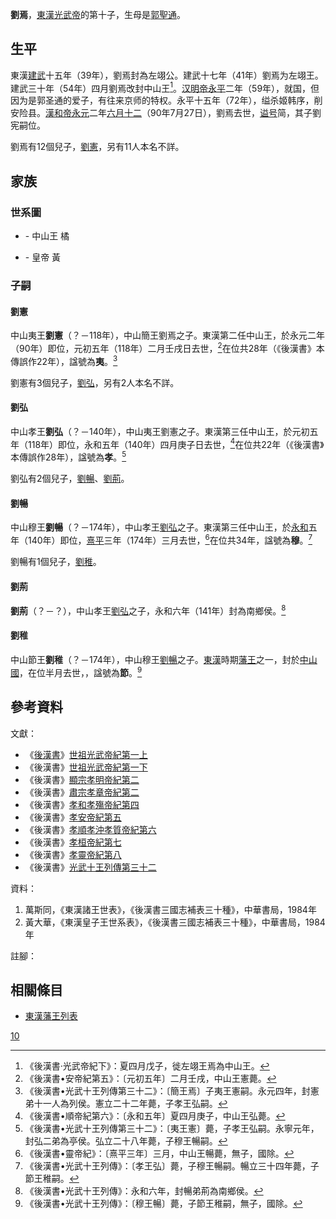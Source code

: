 '''劉焉'''{{BD|1世纪||90年|7月27日|catIdx=L}}，[[東漢|東漢]][[刘秀|光武帝]]的第十子，生母是[[郭聖通|郭聖通]]。

== 生平 ==
東漢[[建武_(漢光武帝)|建武]]十五年（39年），劉焉封為左翊公。建武十七年（41年）劉焉为左翊王。建武三十年（54年）四月劉焉改封中山王<ref>《後漢書·光武帝紀下》：夏四月戊子，徙左翊王焉為中山王。</ref>。[[汉明帝|汉明帝]][[永平_(汉明帝)|永平]]二年（59年），就国，但因为是郭圣通的爱子，有往来京师的特权。永平十五年（72年），缢杀姬韩序，削安险县。[[漢和帝|漢和帝]][[永元_(东汉)|永元]]二年[[六月十二|六月十二]]（90年7月27日），劉焉去世，[[谥号|谥号]]简，其子劉宪嗣位。

劉焉有12個兒子，[[劉憲_(中山王)|劉憲]]，另有11人本名不詳。

==家族==
===世系圖===
{{chart top|東漢中山王劉焉家族世系}}
*{{Color sample|border=Orange|white; border-width:3px}} - 中山王 橘
*{{Color sample|border=yellow|white; border-width:3px}} - 皇帝 黃
{{chart/start|align=center}}
{{chart|AA| |AA=世祖光武皇帝[[劉秀|劉秀]]
| boxstyle_AA=border-width:2px; border-color:yellow
}}
{{chart| |!| |}}
{{chart|border=1|s1| | |s1=<small>第十子</small>| boxstyle_s1=border-width:0px}}
{{chart|BA| |BA='''[[劉焉_(中山王)|劉焉]]'''<br>？–90<br>{{small|'''左翊王'''<sup>1</sup><br>41–54}}<br>{{small|'''中山簡王'''<sup>1</sup><br>54–90}}
| boxstyle_BA=border-width:2px; border-color:orange
}}
{{chart| |)|-|-|-|.| |}}
{{chart|border=1|s1| |s2| |s1=<small>子</small>| boxstyle_s1=border-width:0px|s2=<small>子</small>| boxstyle_s2=border-width:0px}}
{{chart|CA| |CB| |CA='''[[劉憲_(中山王)|劉憲]]'''<br>？–118<br>{{small|'''中山夷王'''<sup>2</sup><br>91–118}}|CB=劉憲弟11人<br>{{small|列侯}}
| boxstyle_CA=border-width:2px; border-color:orange
}}
{{chart| |)|-|-|-|.| |}}
{{chart|border=1|s1| |s2| |s1=<small>子</small>| boxstyle_s1=border-width:0px|s2=<small>子</small>| boxstyle_s2=border-width:0px}}
{{chart|DA| |DB| |DA='''[[劉弘_(中山王)|劉弘]]'''<br>？–140<br>{{small|'''中山孝王'''<sup>3</sup><br>119–140}}|DB=劉弘弟2人<br>{{small|亭侯}}
| boxstyle_DA=border-width:2px; border-color:orange
}}
{{chart| |)|-|-|-|.| |}}
{{chart|border=1|s1| |s2| |s1=<small>子</small>| boxstyle_s1=border-width:0px|s2=<small>子</small>| boxstyle_s2=border-width:0px}}
{{chart|FA| |FB| |FA='''[[劉暢_(中山王)|劉暢]]'''<br>？–174<br>{{small|'''中山穆王'''<sup>4</sup><br>141–174}}|FB=[[劉荊_(南鄉侯)|劉荊]]<br>？–？<br>{{small|南鄉侯<sup>1</sup><br>141–？}}
| boxstyle_FA=border-width:2px; border-color:orange
}}
{{chart| |!| |}}
{{chart|border=1|s1| |s1=<small>子</small>| boxstyle_s1=border-width:0px}}
{{chart|FA| |FA='''[[劉稚_(中山王)|劉稚]]'''<br>？–174<br>{{small|'''中山節王'''<sup>5</sup><br>174}}
| boxstyle_FA=border-width:2px; border-color:orange
}}
{{chart/end}}
{{chart bottom}}

===子嗣===
====劉憲====
中山夷王'''劉憲'''（？－118年），中山簡王劉焉之子。東漢第二任中山王，於永元二年（90年）即位，元初五年（118年）二月壬戌日去世，<ref>《後漢書•安帝紀第五》：〔元初五年〕二月壬戌，中山王憲薨。</ref>在位共28年（《後漢書》本傳誤作22年），諡號為'''夷'''。<ref>《後漢書•光武十王列傳第三十二》：〔簡王焉〕子夷王憲嗣。永元四年，封憲弟十一人為列侯。憲立二十二年薨，子孝王弘嗣。</ref>

劉憲有3個兒子，[[劉弘_(中山王)|劉弘]]，另有2人本名不詳。

====劉弘====
中山孝王'''劉弘'''（？－140年），中山夷王劉憲之子。東漢第三任中山王，於元初五年（118年）即位，永和五年（140年）四月庚子日去世，<ref>《後漢書•順帝紀第六》：〔永和五年〕夏四月庚子，中山王弘薨。</ref>在位共22年（《後漢書》本傳誤作28年），諡號為'''孝'''。<ref>《後漢書•光武十王列傳第三十二》：〔夷王憲〕薨，子孝王弘嗣。永寧元年，封弘二弟為亭侯。弘立二十八年薨，子穆王暢嗣。</ref>

劉弘有2個兒子，[[劉暢_(中山王)|劉暢]]、[[劉荊_(南鄉侯)|劉荊]]。

====劉暢====
中山穆王'''劉暢'''（？－174年），中山孝王[[劉弘_(中山王)|劉弘]]之子。東漢第三任中山王，於[[永和_(東漢)|永和]]五年（140年）即位，[[熹平|熹平]]三年（174年）三月去世，<ref>《後漢書•靈帝紀》：〔熹平三年〕三月，中山王暢薨，無子，國除。</ref>在位共34年，諡號為'''穆'''。<ref>《後漢書•光武十王列傳》：〔孝王弘〕薨，子穆王暢嗣。暢立三十四年薨，子節王稚嗣。</ref>

劉暢有1個兒子，[[劉稚_(中山王)|劉稚]]。

====劉荊====
'''劉荊'''（？－？），中山孝王[[劉弘_(中山王)|劉弘]]之子，永和六年（141年）封為南鄉侯。<ref>《後漢書•光武十王列傳》：永和六年，封暢弟荊為南鄉侯。</ref>

====劉稚====
中山節王'''劉稚'''（？－174年），中山穆王[[劉暢_(中山王)|劉暢]]之子。[[東漢|東漢]]時期[[藩王|藩王]]之一，封於[[中山國_(漢朝)|中山國]]，在位半月去世，，諡號為'''節'''。<ref>《後漢書•光武十王列傳》：〔穆王暢〕薨，子節王稚嗣，無子，國除。</ref>

==參考資料==
;文獻：
{{ReflistH}}
*《[[後漢書|後漢書]]》[[s:後漢書/卷1上|世祖光武帝紀第一上]]
*《後漢書》[[s:後漢書/卷1下|世祖光武帝紀第一下]]
*《後漢書》[[s:後漢書/卷2|顯宗孝明帝紀第二]]
*《後漢書》[[s:後漢書/卷3|肅宗孝章帝紀第二]]
*《後漢書》[[s:後漢書/卷4|孝和孝殤帝紀第四]]
*《後漢書》[[s:後漢書/卷5|孝安帝紀第五]]
*《後漢書》[[s:後漢書/卷6|孝順孝沖孝質帝紀第六]]
*《後漢書》[[s:後漢書/卷7|孝桓帝紀第七]]
*《後漢書》[[s:後漢書/卷8|孝靈帝紀第八]]
*《後漢書》[[s:後漢書/卷42|光武十王列傳第三十二]]
{{ReflistF}}
;資料：
{{ReflistH}}
#萬斯同，《東漢諸王世表》，《後漢書三國志補表三十種》，中華書局，1984年
#黃大華，《東漢皇子王世系表》，《後漢書三國志補表三十種》，中華書局，1984年
{{ReflistF}}
;註腳：
{{Reflist|2}}

==相關條目==
*[[東漢藩王列表|東漢藩王列表]]

[[Category:汉光武帝皇子|10]]